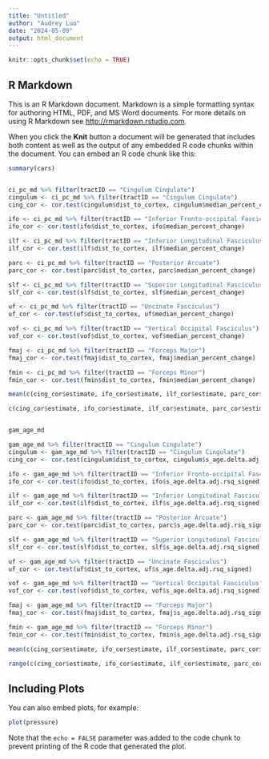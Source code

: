 ```yaml
---
title: "Untitled"
author: "Audrey Luo"
date: "2024-05-09"
output: html_document
---
```


```r
knitr::opts_chunk$set(echo = TRUE)
```

## R Markdown

This is an R Markdown document. Markdown is a simple formatting syntax for authoring HTML, PDF, and MS Word documents. For more details on using R Markdown see <http://rmarkdown.rstudio.com>.

When you click the **Knit** button a document will be generated that includes both content as well as the output of any embedded R code chunks within the document. You can embed an R code chunk like this:

```r
summary(cars)


ci_pc_md %>% filter(tractID == "Cingulum Cingulate")
cingulum <- ci_pc_md %>% filter(tractID == "Cingulum Cingulate")
cing_cor <- cor.test(cingulum$dist_to_cortex, cingulum$median_percent_change, method = "spearman")

ifo <- ci_pc_md %>% filter(tractID == "Inferior Fronto-occipital Fasciculus")
ifo_cor <- cor.test(ifo$dist_to_cortex, ifo$median_percent_change)

ilf <- ci_pc_md %>% filter(tractID == "Inferior Longitudinal Fasciculus")
ilf_cor <- cor.test(ilf$dist_to_cortex, ilf$median_percent_change)

parc <- ci_pc_md %>% filter(tractID == "Posterior Arcuate")
parc_cor <- cor.test(parc$dist_to_cortex, parc$median_percent_change)

slf <- ci_pc_md %>% filter(tractID == "Superior Longitudinal Fasciculus")
slf_cor <- cor.test(slf$dist_to_cortex, slf$median_percent_change)

uf <- ci_pc_md %>% filter(tractID == "Uncinate Fasciculus")
uf_cor <- cor.test(uf$dist_to_cortex, uf$median_percent_change)

vof <- ci_pc_md %>% filter(tractID == "Vertical Occipital Fasciculus")
vof_cor <- cor.test(vof$dist_to_cortex, vof$median_percent_change) 

fmaj <- ci_pc_md %>% filter(tractID == "Forceps Major")
fmaj_cor <- cor.test(fmaj$dist_to_cortex, fmaj$median_percent_change) 

fmin <- ci_pc_md %>% filter(tractID == "Forceps Minor")
fmin_cor <- cor.test(fmin$dist_to_cortex, fmin$median_percent_change) 

mean(c(cing_cor$estimate, ifo_cor$estimate, ilf_cor$estimate, parc_cor$estimate, slf_cor$estimate, uf_cor$estimate, vof_cor$estimate))

c(cing_cor$estimate, ifo_cor$estimate, ilf_cor$estimate, parc_cor$estimate, slf_cor$estimate, uf_cor$estimate, vof_cor$estimate, fmaj_cor$estimate, fmin_cor$estimate)


gam_age_md
```

```r


gam_age_md %>% filter(tractID == "Cingulum Cingulate")
cingulum <- gam_age_md %>% filter(tractID == "Cingulum Cingulate")
cing_cor <- cor.test(cingulum$dist_to_cortex, cingulum$s_age.delta.adj.rsq_signed, method = "spearman")

ifo <- gam_age_md %>% filter(tractID == "Inferior Fronto-occipital Fasciculus")
ifo_cor <- cor.test(ifo$dist_to_cortex, ifo$s_age.delta.adj.rsq_signed)

ilf <- gam_age_md %>% filter(tractID == "Inferior Longitudinal Fasciculus")
ilf_cor <- cor.test(ilf$dist_to_cortex, ilf$s_age.delta.adj.rsq_signed)

parc <- gam_age_md %>% filter(tractID == "Posterior Arcuate")
parc_cor <- cor.test(parc$dist_to_cortex, parc$s_age.delta.adj.rsq_signed)

slf <- gam_age_md %>% filter(tractID == "Superior Longitudinal Fasciculus")
slf_cor <- cor.test(slf$dist_to_cortex, slf$s_age.delta.adj.rsq_signed)

uf <- gam_age_md %>% filter(tractID == "Uncinate Fasciculus")
uf_cor <- cor.test(uf$dist_to_cortex, uf$s_age.delta.adj.rsq_signed)

vof <- gam_age_md %>% filter(tractID == "Vertical Occipital Fasciculus")
vof_cor <- cor.test(vof$dist_to_cortex, vof$s_age.delta.adj.rsq_signed) 

fmaj <- gam_age_md %>% filter(tractID == "Forceps Major")
fmaj_cor <- cor.test(fmaj$dist_to_cortex, fmaj$s_age.delta.adj.rsq_signed) 

fmin <- gam_age_md %>% filter(tractID == "Forceps Minor")
fmin_cor <- cor.test(fmin$dist_to_cortex, fmin$s_age.delta.adj.rsq_signed) 

mean(c(cing_cor$estimate, ifo_cor$estimate, ilf_cor$estimate, parc_cor$estimate, slf_cor$estimate, uf_cor$estimate, vof_cor$estimate))

range(c(cing_cor$estimate, ifo_cor$estimate, ilf_cor$estimate, parc_cor$estimate, slf_cor$estimate, uf_cor$estimate, vof_cor$estimate))

```

## Including Plots

You can also embed plots, for example:

```r
plot(pressure)
```

Note that the `echo = FALSE` parameter was added to the code chunk to prevent printing of the R code that generated the plot.
